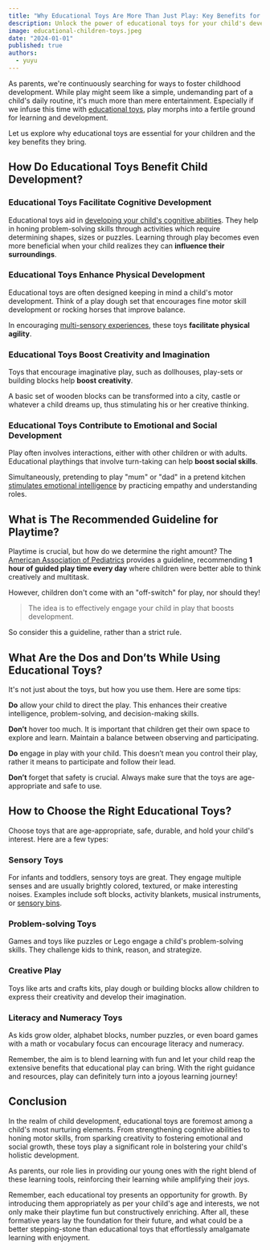 ```yaml
---
title: "Why Educational Toys Are More Than Just Play: Key Benefits for Your Child"
description: Unlock the power of educational toys for your child's development. Discover benefits in cognitive, physical, creative, & emotional growth.
image: educational-children-toys.jpeg
date: "2024-01-01"
published: true
authors:
  - yuyu
---
```


As parents, we're continuously searching for ways to foster childhood development. While play might seem like a simple, undemanding part of a child's daily routine, it's much more than mere entertainment. Especially if we infuse this time with <a href="https://www.mainan.fun" title="Learn Through Play">educational toys</a>, play morphs into a fertile ground for learning and development.

Let us explore why educational toys are essential for your children and the key benefits they bring.

## How Do Educational Toys Benefit Child Development?

### Educational Toys Facilitate Cognitive Development

Educational toys aid in <a href="https://www.verywellmind.com/cognitive-developmental-milestones-2795109" target="_blank">developing your child's cognitive abilities</a>. They help in honing problem-solving skills through activities which require determining shapes, sizes or puzzles. Learning through play becomes even more beneficial when your child realizes they can **influence their surroundings**.

### Educational Toys Enhance Physical Development

Educational toys are often designed keeping in mind a child's motor development. Think of a play dough set that encourages fine motor skill development or rocking horses that improve balance.

In encouraging <a href="https://www.thelearninglab.com.sg/blog/2019/10/multisensory-activities-for-young-children/" target="_blank">multi-sensory experiences</a>, these toys **facilitate physical agility**.

### Educational Toys Boost Creativity and Imagination

Toys that encourage <Link href="/blog/creative-play-grow">imaginative play</Link>, such as dollhouses, play-sets or building blocks help **boost creativity**.

A basic set of wooden blocks can be transformed into a city, castle or whatever a child dreams up, thus stimulating his or her creative thinking.

### Educational Toys Contribute to Emotional and Social Development

Play often involves interactions, either with other children or with adults. Educational playthings that involve turn-taking can help **boost social skills**.

Simultaneously, pretending to play "mum" or "dad" in a pretend kitchen <a href="https://www.clinicgeek.com/blog/teaching-children-emotional-intelligence#what-is-emotional-intelligence" target="_blank">stimulates emotional intelligence</a> by practicing empathy and understanding roles.

## What is The Recommended Guideline for Playtime?

Playtime is crucial, but how do we determine the right amount? The <a href="https://publications.aap.org/pediatrics/article/142/3/e20182058/38649/The-Power-of-Play-A-Pediatric-Role-in-Enhancing?autologincheck=redirected" target="_blank">American Association of Pediatrics</a> provides a guideline, recommending **1 hour of guided play time every day** where children were better able to think creatively and multitask.

However, children don't come with an "off-switch" for play, nor should they!

> The idea is to effectively engage your child in play that boosts development.

So consider this a guideline, rather than a strict rule.


## What Are the Dos and Don’ts While Using Educational Toys?

It's not just about the toys, but how you use them. Here are some tips:

**Do** allow your child to direct the play. This enhances their creative intelligence, problem-solving, and decision-making skills.

**Don’t** hover too much. It is important that children get their own space to explore and learn. Maintain a balance between observing and participating.

**Do** engage in play with your child. This doesn’t mean you control their play, rather it means to participate and follow their lead.

**Don’t** forget that safety is crucial. Always make sure that the toys are age-appropriate and safe to use.

## How to Choose the Right Educational Toys?

Choose toys that are age-appropriate, safe, durable, and hold your child's interest. Here are a few types:

### Sensory Toys

For infants and toddlers, sensory toys are great. They engage multiple senses and are usually brightly colored, textured, or make interesting noises. Examples include soft blocks, activity blankets, musical instruments, or <a href="https://www.clinicgeek.com/blog/fun-indoor-activities-home#3-sensory-bins" target="_blank">sensory bins</a>.

### Problem-solving Toys

Games and toys like puzzles or Lego engage a child's problem-solving skills. They challenge kids to think, reason, and strategize.

### Creative Play

Toys like arts and crafts kits, play dough or building blocks allow children to express their creativity and develop their imagination.

### Literacy and Numeracy Toys

As kids grow older, alphabet blocks, number puzzles, or even board games with a math or vocabulary focus can encourage literacy and numeracy.

Remember, the aim is to blend learning with fun and let your child reap the extensive benefits that educational play can bring. With the right guidance and resources, play can definitely turn into a joyous learning journey!

## Conclusion
In the realm of child development, educational toys are foremost among a child's most nurturing elements. From strengthening cognitive abilities to <Link href="/blog/best-toys-motor-skills">honing motor skills</Link>, from sparking creativity to fostering emotional and social growth, these toys play a significant role in bolstering your child's holistic development.

As parents, our role lies in providing our young ones with the right blend of these learning tools, reinforcing their learning while amplifying their joys.

Remember, each educational toy presents an opportunity for growth. By introducing them appropriately as per your child's age and interests, we not only make their playtime fun but constructively enriching. After all, these formative years lay the foundation for their future, and what could be a better stepping-stone than educational toys that effortlessly amalgamate learning with enjoyment.

